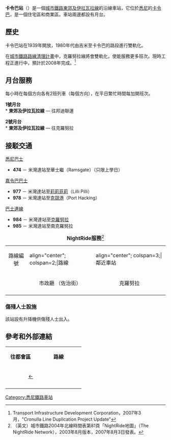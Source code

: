 {{Coor icon|w=20px|34|02|29|S|151|07|20|E|1000000}}
{{Infobox station
|name                = 卡令巴<br />{{lang|en|Caringbah}}
|type                = 
|style               = Sydney Trains
|image               = Caringbah Railway Station 2.jpg
|image_size          = 
|image_caption       = 2007年1月東行景觀
|address             = [[新南威爾士州|新南威爾士州]]{{link-en|卡令巴|Caringbah}}國王路
|country             = [[澳洲|澳洲]]
|coordinates         = {{coord|-34.041489|151.122253|region:AU-NSW_type:railwaystation|format=dms|display=inline,title}}
|elevation           = 
|distance            = 距離[[悉尼中央車站|悉尼中央車站]]31.51公里
|line                = [[東郊及伊拉瓦拉線|克羅努拉線]]
|other               = 巴士
|structure           = 地面
|platform            = 2個（1個島式）
|depth               = 
|levels              = 
|tracks              = 2條
|parking             = 
|bicycle             = 
|opened              = 1939年12月16日
|closed              = 
|rebuilt             = 
|electrified         = 是
|disabled            = 是
|code                = CIH
|owned               = [[新南威爾士州鐵路局|新南威爾士州鐵路局]]
|operator            = [[悉尼列車|悉尼列車]]
|zone                = 
|status              = 有人
|former              = 
| passengers          = 每日3,190人<ref>{{cite web |author=Bureau of Transport Statistics |url=https://www.transport.nsw.gov.au/sites/default/files/media/documents/2017/Train%20Statistics%202014.pdf |title=Train Statistics 2014 |publisher=Transport NSW |accessdate=12 July 2018 |archive-date=2018-06-10 |archive-url=https://web.archive.org/web/20180610113500/https://www.transport.nsw.gov.au/sites/default/files/media/documents/2017/Train%20Statistics%202014.pdf |dead-url=no }}</ref>
| pass_year           = 2013年
| pass_rank           = 75
| pass_system         = 悉尼列車，新州鐵路
|mpassengers         = 
|services            = 
|web                 = [https://transportnsw.info/stop?q=10101349#/ Transport for NSW]
|route_map           = 
|map_state           = }}

'''卡令巴站'''（{{lang-en|Caringbah station}}）是一個[[城市鐵路|城市鐵路]][[東郊及伊拉瓦拉線|東郊及伊拉瓦拉線]]的沿線車站，它位於[[悉尼|悉尼]]的[[卡令巴_(悉尼)|卡令巴]]，是一個住宅區和商業區。車站兩邊都設有月台。

== 歷史 ==
卡令巴站在1939年開放，1980年代由吉米至卡令巴的路段進行雙軌化。

在[[城市鐵路路線清理計畫|城市鐵路路線清理計畫]]中，克羅努拉線將會雙軌化，使能服務更多班次。現時工程正進行中，預計於2008年完成。<ref>Transport Infrastructure Development Corporation，2007年3月，"Cronulla Line Duplication Project Update"</ref>

== 月台服務 ==

每小時在每個方向各有2班列車（每個方向），在平日繁忙時間每加開班次。

'''1號月台'''<br />  	 
* '''東郊及伊拉瓦拉線''' — 往邦迪聯運

'''2號月台'''<br /> 	  
* '''東郊及伊拉瓦拉線''' — 往克羅努拉

== 接駁交通 ==

[[悉尼巴士|悉尼巴士]]
* '''474''' － 米灣達站至華士繼（Ramsgate）（只限上學日）

[[嘉令巴巴士|嘉令巴巴士]]
* '''977''' － 米灣達站至[[莉莉菲莉_(悉尼)|莉莉菲莉]]（Lilli Pilli）
* '''978''' － 米灣達站至[[克競港_(悉尼)|克競港]]（Port Hacking）

[[巴士連線|巴士連線]]
* '''984''' － 米灣達站至[[克羅努拉_(悉尼)|克羅努拉]]
* '''985''' － 米灣達站至南克羅努拉

{| class="wikitable"  style="text-align:center" align=center
|+'''NightRide服務'''<ref>（英文）城市鐵路2004年北線時間表第81頁「NightRide地圖」（The NightRide Network），2003年8月版本，2007年8月3日發表。</ref>
|-
|align="center"|路線編號
|align="center"; colspan=2;|路線
|align="center"; colspan=3;|鄰近車站
|-
|align="center" bgcolor= #3D0069 |<span style="color: White;">'''N11'''</span>
|align="center"|市政廳 （佐治街）
|align="center"|克羅努拉</span><!-- 注释出：[[File:CityRail_logo_only.png|20px]] -->
|align="center"|米灣達
|align="center"|'''卡令巴'''
|align="center"|克羅努拉</span><!-- 注释出：[[File:CityRail_logo_only.png|20px]] -->
|-
|}

=== 傷殘人士設施 ===

該站設有升降機供傷殘人士出入。

== 參考和外部連結 ==

<div class="references-small">
<references />
</div>
{{Mapit-AUS-suburbscale|long=151.122253|lat=-34.041489}}

{| class="wikitable" style="margin: 1em auto 1em auto" 
|- 
|colspan=2 align="center"| '''往都會區''' ||align="center"|  '''路線''' ||colspan=2 align="center"|   '''往外城'''
|- 
|align="center" bgcolor=0072c6 | <span style="color: White;">米灣達</span> || align="center" bgcolor=0072c6 | [[米灣達車站|←]] ||align="center" bgcolor=0072c6 | <span style="color: White;">'''東郊及伊拉瓦拉線'''</span> || align="center" bgcolor=0072c6 | [[烏魯瓦車站|→]]  ||align="center" bgcolor=0072c6 | <span style="color: White;">烏魯瓦</span>
|-
|}

[[Category:悉尼鐵路車站|Category:悉尼鐵路車站]]